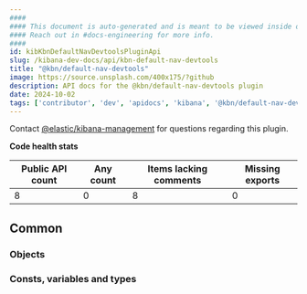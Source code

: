 ```yaml
---
####
#### This document is auto-generated and is meant to be viewed inside our experimental, new docs system.
#### Reach out in #docs-engineering for more info.
####
id: kibKbnDefaultNavDevtoolsPluginApi
slug: /kibana-dev-docs/api/kbn-default-nav-devtools
title: "@kbn/default-nav-devtools"
image: https://source.unsplash.com/400x175/?github
description: API docs for the @kbn/default-nav-devtools plugin
date: 2024-10-02
tags: ['contributor', 'dev', 'apidocs', 'kibana', '@kbn/default-nav-devtools']
---
```




Contact [@elastic/kibana-management](https://github.com/orgs/elastic/teams/kibana-management) for questions regarding this plugin.

**Code health stats**

| Public API count  | Any count | Items lacking comments | Missing exports |
|-------------------|-----------|------------------------|-----------------|
| 8 | 0 | 8 | 0 |

## Common

### Objects
<DocDefinitionList data={kbnDefaultNavDevtoolsObj.common.objects}/>

### Consts, variables and types
<DocDefinitionList data={kbnDefaultNavDevtoolsObj.common.misc}/>

